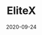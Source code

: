 ---
title: EliteX
category: Exchanges & wallet
status: publish
date: 2020-09-24
slug: A short description for this item
website: https://www.elitex.io/#/en-US/trade/home?symbol=IOTX_BTC
twitter:
logo:
featured_img: https://wp.gcap1.iotex.io/wp-content/uploads/2020/09/elitex.png
telegram:
---
